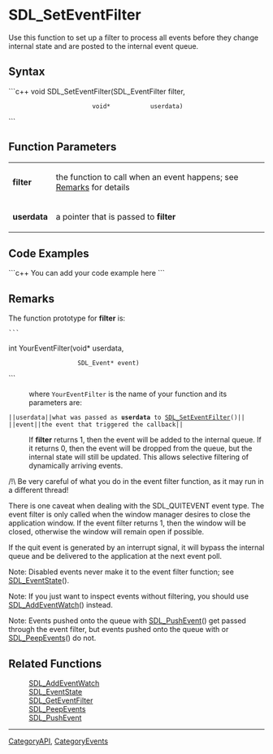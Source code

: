 <!-- pragma section-numbers off -->
<!-- pragma camelcase off -->

= SDL_SetEventFilter =
Use this function to set up a filter to process all events before they change internal state and are posted to the internal event queue.


== Syntax ==
```c++
void SDL_SetEventFilter(SDL_EventFilter filter,
                        void*           userdata)
```

== Function Parameters ==
{|
|'''filter'''
|the function to call when an event happens; see [[#Remarks|Remarks]] for details
|-
|'''userdata'''
|a pointer that is passed to '''filter'''
|}

== Code Examples ==
```c++
You can add your code example here
```

== Remarks ==
<!-- #The following is included on SDL_AddEventWatch and SDL_DelEventWatch.  Any changes between these comments will be reflected on those pages.  Please use caution when editing.  Start Include here. -->

The function prototype for '''filter''' is:
 ```
int YourEventFilter(void*      userdata,
                    SDL_Event* event)
```
<!-- #End Include here -->
: where <code>YourEventFilter</code> is the name of your function and its parameters are:
 ||<code>userdata</code>||what was passed as '''userdata''' to [[SDL_SetEventFilter]]()||
 ||<code>event</code>||the event that triggered the callback||

: If '''filter''' returns 1, then the event will be added to the internal queue.  If it returns 0, then the event will be dropped from the queue, but the internal state will still be updated.  This allows selective filtering of dynamically arriving events.

/!\ Be very careful of what you do in the event filter function, as it may run in a different thread!

There is one caveat when dealing with the SDL_QUITEVENT event type.  The event filter is only called when the window manager desires to close the application window.  If the event filter returns 1, then the window will be closed, otherwise the window will remain open if possible.

If the quit event is generated by an interrupt signal, it will bypass the internal queue and be delivered to the application at the next event poll.

Note: Disabled events never make it to the event filter function; see [[SDL_EventState]]().

Note: If you just want to inspect events without filtering, you should use [[SDL_AddEventWatch]]() instead.

Note: Events pushed onto the queue with [[SDL_PushEvent]]() get passed through the event filter, but events pushed onto the queue with or [[SDL_PeepEvents]]() do not. 

== Related Functions ==
:[[SDL_AddEventWatch]]
:[[SDL_EventState]]
:[[SDL_GetEventFilter]]
:[[SDL_PeepEvents]]
:[[SDL_PushEvent]]

----
[[CategoryAPI]], [[CategoryEvents]]
